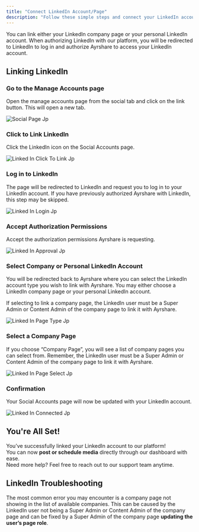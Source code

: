 ```yaml
---
title: "Connect LinkedIn Account/Page"
description: "Follow these simple steps and connect your LinkedIn account."
---
```


You can link either your LinkedIn company page or your personal LinkedIn account. When authorizing LinkedIn with our platform, you will be redirected to LinkedIn to log in and authorize Ayrshare to access your LinkedIn account.

## Linking LinkedIn

### **Go to the Manage Accounts page**

Open the manage accounts page from the social tab and click on the link button. This will open a new tab.

![Social Page Jp](/images/FB-article/social-page.jpg)

### **Click to Link LinkedIn**

Click the LinkedIn icon on the Social Accounts page.

![Linked In Click To Link Jp](/images/LinkedIn-click-to-link.jpg)

### **Log in to LinkedIn**

The page will be redirected to LinkedIn and request you to log in to your LinkedIn account. If you have previously authorized Ayrshare with LinkedIn, this step may be skipped.

![Linked In Login Jp](/images/LinkedIn-login.jpg)

### **Accept Authorization Permissions**

Accept the authorization permissions Ayrshare is requesting.

![Linked In Approval Jp](/images/LinkedIn-approval.jpg)

### **Select Company or Personal LinkedIn Account**

You will be redirected back to Ayrshare where you can select the LinkedIn account type you wish to link with Ayrshare. You may either choose a LinkedIn company page or your personal LinkedIn account.

<Tip>
  If selecting to link a company page, the LinkedIn user must be a Super Admin or Content Admin of the company page to link it with Ayrshare.
</Tip>

![Linked In Page Type Jp](/images/LinkedIn-page-type.jpg)

### **Select a Company Page**

If you choose “Company Page”, you will see a list of company pages you can select from. Remember, the LinkedIn user must be a Super Admin or Content Admin of the company page to link it with Ayrshare.

![Linked In Page Select Jp](/images/LinkedIn-page-select.jpg)

### **Confirmation**

Your Social Accounts page will now be updated with your LinkedIn account.

![Linked In Connected Jp](/images/LinkedIn-connected.jpg)

## You're All Set\!

You’ve successfully linked your LinkedIn account to our platform\! \
You can now **post or schedule media** directly through our dashboard with ease.\
Need more help? Feel free to reach out to our support team anytime.

## **LinkedIn Troubleshooting**

The most common error you may encounter is a company page not showing in the list of available companies. This can be caused by the LinkedIn user not being a Super Admin or Content Admin of the company page and can be fixed by a Super Admin of the company page **updating the user’s page role**.